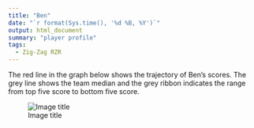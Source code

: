 ```yaml
---
title: "Ben"
date: "`r format(Sys.time(), '%d %B, %Y')`"
output: html_document
summary: "player profile"
tags:
  - Zig-Zag RZR
---
```


The red line in the graph below shows the trajectory of Ben's scores. The grey line shows the team median and the grey ribbon indicates the range from top five score to bottom five score.

![Image title](Ben.jpg)
